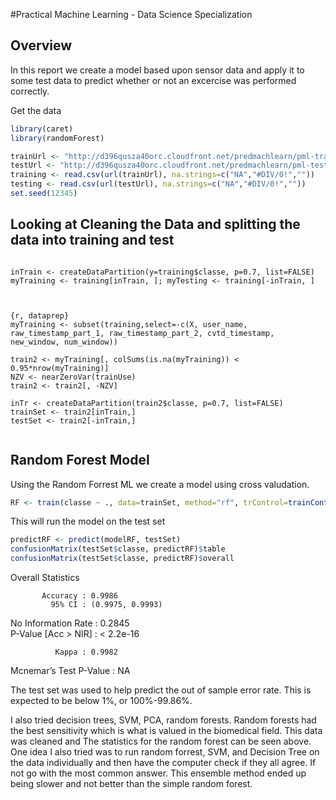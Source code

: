 #Practical Machine Learning - Data Science Specialization

## Overview
In this report we create a model based upon sensor data and apply it to some test data to predict whether or not an excercise was performed correctly.

Get the data

```r
library(caret)
library(randomForest)

trainUrl <- "http://d396qusza40orc.cloudfront.net/predmachlearn/pml-training.csv"
testUrl <- "http://d396qusza40orc.cloudfront.net/predmachlearn/pml-testing.csv"
training <- read.csv(url(trainUrl), na.strings=c("NA","#DIV/0!",""))
testing <- read.csv(url(testUrl), na.strings=c("NA","#DIV/0!",""))
set.seed(12345)
```

## Looking at Cleaning the Data and splitting the data into training and test

```

inTrain <- createDataPartition(y=training$classe, p=0.7, list=FALSE)
myTraining <- training[inTrain, ]; myTesting <- training[-inTrain, ]



{r, dataprep}
myTraining <- subset(training,select=-c(X, user_name, raw_timestamp_part_1, raw_timestamp_part_2, cvtd_timestamp, new_window, num_window))

train2 <- myTraining[, colSums(is.na(myTraining)) < 0.95*nrow(myTraining)]
NZV <- nearZeroVar(trainUse)
train2 <- train2[, -NZV]

inTr <- createDataPartition(train2$classe, p=0.7, list=FALSE)
trainSet <- train2[inTrain,]
testSet <- train2[-inTrain,]


```
## Random Forest Model
Using the Random Forrest ML we create a model using cross valudation. 
```r
RF <- train(classe ~ ., data=trainSet, method="rf", trControl=trainControl(method="cv", number=5))
```

This will run the model on the test set
```r
predictRF <- predict(modelRF, testSet)
confusionMatrix(testSet$classe, predictRF)$table
confusionMatrix(testSet$classe, predictRF)$overall
```


Overall Statistics

           Accuracy : 0.9986          
             95% CI : (0.9975, 0.9993)
No Information Rate : 0.2845          
P-Value [Acc > NIR] : < 2.2e-16       

              Kappa : 0.9982          
Mcnemar's Test P-Value : NA

The test set was used to help predict the out of sample error rate. This is expected to be below 1%, or 100%-99.86%. 


I also tried decision trees, SVM, PCA, random forests. Random forests had the best sensitivity which is what is valued in the biomedical field. This data was cleaned and The statistics for the random forest can be seen above. One idea I also tried was to run random forrest, SVM, and Decision Tree on the data individually and then have the computer check if they all agree. If not go with the most common answer. This ensemble method ended up being slower and not better than the simple random forest.

